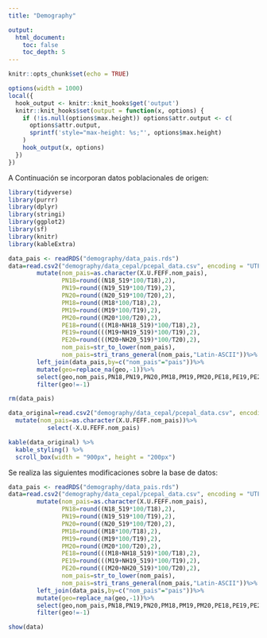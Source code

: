 ```yaml
---
title: "Demography"

output: 
  html_document:
    toc: false
    toc_depth: 5
---
```


```r
knitr::opts_chunk$set(echo = TRUE)
```

```r
options(width = 1000)
local({
  hook_output <- knitr::knit_hooks$get('output')
  knitr::knit_hooks$set(output = function(x, options) {
    if (!is.null(options$max.height)) options$attr.output <- c(
      options$attr.output,
      sprintf('style="max-height: %s;"', options$max.height)
    )
    hook_output(x, options)
  })
})
```


A Continuación se incorporan datos poblacionales de origen: 

```r
library(tidyverse)
library(purrr)
library(dplyr)
library(stringi)
library(ggplot2)
library(sf)
library(knitr)
library(kableExtra)
```


```r

data_pais <- readRDS("demography/data_pais.rds")
data=read.csv2("demography/data_cepal/pcepal_data.csv", encoding = "UTF-8")%>%
        mutate(nom_pais=as.character(X.U.FEFF.nom_pais),
               PN18=round((N18_519*100/T18),2),
               PN19=round((N19_519*100/T19),2),
               PN20=round((N20_519*100/T20),2),
               PM18=round((M18*100/T18),2),
               PM19=round((M19*100/T19),2),
               PM20=round((M20*100/T20),2),
               PE18=round(((M18+NH18_519)*100/T18),2),
               PE19=round(((M19+NH19_519)*100/T19),2),
               PE20=round(((M20+NH20_519)*100/T20),2),
               nom_pais=str_to_lower(nom_pais),
               nom_pais=stri_trans_general(nom_pais,"Latin-ASCII"))%>%
        left_join(data_pais,by=c("nom_pais"="pais"))%>%
        mutate(geo=replace_na(geo,-1))%>%
        select(geo,nom_pais,PN18,PN19,PN20,PM18,PM19,PM20,PE18,PE19,PE20)%>%
        filter(geo!=-1)

rm(data_pais)

```

```r
data_original=read.csv2("demography/data_cepal/pcepal_data.csv", encoding = "UTF-8")%>%
  mutate(nom_pais=as.character(X.U.FEFF.nom_pais))%>%
           select(-X.U.FEFF.nom_pais)
```

```r
kable(data_original) %>%
  kable_styling() %>%
  scroll_box(width = "900px", height = "200px")
```




Se realiza las siguientes modificaciones sobre la base de datos:

```r
data_pais <- readRDS("demography/data_pais.rds")
data=read.csv2("demography/data_cepal/pcepal_data.csv", encoding = "UTF-8")%>%
        mutate(nom_pais=as.character(X.U.FEFF.nom_pais),
               PN18=round((N18_519*100/T18),2),
               PN19=round((N19_519*100/T19),2),
               PN20=round((N20_519*100/T20),2),
               PM18=round((M18*100/T18),2),
               PM19=round((M19*100/T19),2),
               PM20=round((M20*100/T20),2),
               PE18=round(((M18+NH18_519)*100/T18),2),
               PE19=round(((M19+NH19_519)*100/T19),2),
               PE20=round(((M20+NH20_519)*100/T20),2),
               nom_pais=str_to_lower(nom_pais),
               nom_pais=stri_trans_general(nom_pais,"Latin-ASCII"))%>%
        left_join(data_pais,by=c("nom_pais"="pais"))%>%
        mutate(geo=replace_na(geo,-1))%>%
        select(geo,nom_pais,PN18,PN19,PN20,PM18,PM19,PM20,PE18,PE19,PE20)%>%
        filter(geo!=-1)

```


```r
show(data)
```

